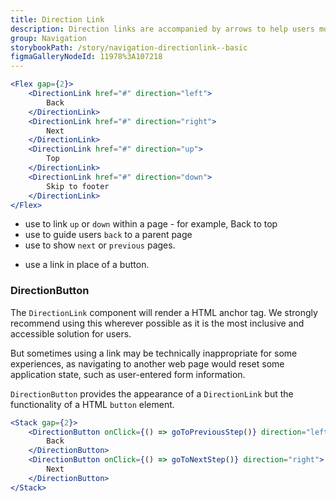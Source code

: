 ```yaml
---
title: Direction Link
description: Direction links are accompanied by arrows to help users move to other parts of a page or process.
group: Navigation
storybookPath: /story/navigation-directionlink--basic
figmaGalleryNodeId: 11978%3A107218
---
```


```jsx live
<Flex gap={2}>
	<DirectionLink href="#" direction="left">
		Back
	</DirectionLink>
	<DirectionLink href="#" direction="right">
		Next
	</DirectionLink>
	<DirectionLink href="#" direction="up">
		Top
	</DirectionLink>
	<DirectionLink href="#" direction="down">
		Skip to footer
	</DirectionLink>
</Flex>
```

<DoHeading />

- use to link `up` or `down` within a page - for example, Back to top
- use to guide users `back` to a parent page
- use to show `next` or `previous` pages.

<DontHeading />

- use a link in place of a button.

### DirectionButton

The `DirectionLink` component will render a HTML anchor tag. We strongly recommend using this wherever possible as it is the most inclusive and accessible solution for users.

But sometimes using a link may be technically inappropriate for some experiences, as navigating to another web page would reset some application state, such as user-entered form information.

`DirectionButton` provides the appearance of a `DirectionLink` but the functionality of a HTML `button` element.

```jsx
<Stack gap={2}>
	<DirectionButton onClick={() => goToPreviousStep()} direction="left">
		Back
	</DirectionButton>
	<DirectionButton onClick={() => goToNextStep()} direction="right">
		Next
	</DirectionButton>
</Stack>
```
